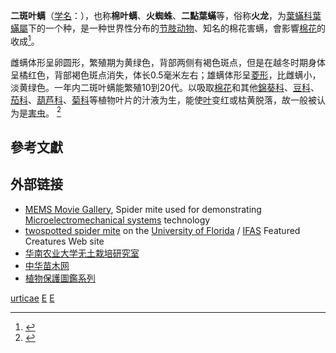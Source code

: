 {{Speciesbox 
| taxon = Tetranychus urticae
| authority = [[卡尔·路德维希·科赫|C. L. Koch]], 1836
| image =Tetranychus-urticae.jpg
| image_caption =  ''Tetranychus urticae''
}}
'''二斑叶螨'''（[[学名|学名]]：{{lang|la|'''''Tetranychus urticae'''''}}），也称'''棉叶螨'''、'''火蜘蛛'''、'''二點葉蟎'''等，俗称'''火龙'''，为[[葉蟎科|葉蟎科]][[葉蟎屬|葉蟎屬]]下的一个种，是一种世界性分布的[[节肢动物|节肢动物]]、知名的棉花害螨，會影響[[棉花|棉花]]的收成<ref name="xinjiang">{{cite journal |url=http://www.0x94.com/doc/0MN1cCA5NE4hM5I5U.html |journal=新疆植保学会2012年学术年会 |title=新疆螨类研究进展 |author=[[张建萍|张建萍]] |date=2012-04-07 |accessdate=2016-01-18 |language=zh-hans |location=[[新疆|新疆]][[烏魯木齊|烏魯木齊]] |deadurl=yes |archiveurl=https://web.archive.org/web/20160125231916/http://www.0x94.com/doc/0MN1cCA5NE4hM5I5U.html |archivedate=2016-01-25 }}</ref>。

雌螨体形呈卵圆形，繁殖期为黄绿色，背部两侧有褐色斑点，但是在越冬时期身体呈橘红色，背部褐色斑点消失，体长0.5毫米左右；雄螨体形呈[[菱形|菱形]]，比雌螨小，淡黄绿色。一年内二斑叶螨能繁殖10到20代。以吸取[[棉花|棉花]]和其他[[錦葵科|錦葵科]]、[[豆科|豆科]]、[[茄科|茄科]]、[[葫芦科|葫芦科]]、[[菊科|菊科]]等植物叶片的汁液为生，能使[[叶|叶]]变红或枯黄脱落，故一般被认为是[[害虫|害虫]]。
<ref>{{TaiBNET| zh=二點葉蟎 | id=400535 | binomial=Tetranychus urticae | authority=Koch, 1836 | var= | accessdate=2013-01-24}}</ref>

==參考文獻==
{{reflist}}

==外部链接==
{{Commonscat|Tetranychus urticae}}
* [https://web.archive.org/web/20150716155836/http://www.memx.com/movie_gallery.htm MEMS Movie Gallery], Spider mite used for demonstrating [[Microelectromechanical_systems|Microelectromechanical systems]] technology
*[http://entomology.ifas.ufl.edu/creatures/orn/twospotted_mite.htm twospotted spider mite]{{WebCite|url=https://www.webcitation.org/6CNGRkAeM?url=http://entomology.ifas.ufl.edu/creatures/orn/twospotted_mite.htm |date=20121122215802 |dateformat=iso }} on the [[University_of_Florida|University of Florida]] / [[Institute_of_Food_and_Agricultural_Sciences|IFAS]] Featured Creatures Web site
*[https://web.archive.org/web/20160304134544/http://jpkc.scau.edu.cn/soilless/course/10/7.htm 华南农业大学无土栽培研究室]
*[https://archive.is/20130502153115/http://www.zhmmw.net/info/detail/10-4138.html 中华苗木网]
*[http://www.baphiq.gov.tw/publish/sweet/sweet_Pdf/02-11.pdf 植物保護圖鑑系列]{{Wayback|url=http://www.baphiq.gov.tw/publish/sweet/sweet_Pdf/02-11.pdf |date=20160304234204 }}

{{Taxonbar}}
[[Category:葉蟎屬|urticae]]
[[Category:農業病蟲害|E]]
[[Category:害蟲|E]]